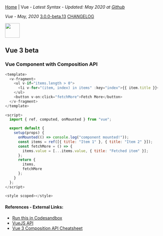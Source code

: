
[Home](/) | Vue - _Latest Syntax - Updated: May 2020 at [Github](https://github.com/ngduc/syntax.codes)_

_Vue - May, 2020_ <a class="tagButton" href="https://github.com/vuejs/vue-next/releases">3.0.0-beta.13</a> <a class="tagButton" href="https://github.com/vuejs/vue-next/blob/master/CHANGELOG.md">CHANGELOG</a>

<img src="https://upload.wikimedia.org/wikipedia/commons/thumb/9/95/Vue.js_Logo_2.svg/2560px-Vue.js_Logo_2.svg.png" height="48" />

## Vue 3 beta

### Vue Component with Composition API

```.js
<template>
  <v-fragment>
    <ul v-if="items.length > 0">
      <li v-for="(item, index) in items" :key="index">{{ item.title }}</li>
    </ul>
    <button v-on:click="fetchMore">Fetch More</button>
  </v-fragment>
</template>
  
<script>
  import { ref, computed, onMounted } from "vue";

  export default {
    setup(props) {
      onMounted(() => console.log("component mounted!"));
      const items = ref([{ title: "Item 1" }, { title: "Item 2" }]);
      const fetchMore = () => {
        items.value = [...items.value, { title: "Fetched item" }];
      };
      return {
        items,
        fetchMore
      };
    }
  };
</script>
  
<style scoped></style>
```

#### References - External Links:
- [Run this in Codesandbox](https://codesandbox.io/s/vue-3-8qy7f?file=/src/App.vue)
- [VueJS API](https://composition-api.vuejs.org/api.html)
- [Vue 3 Composition API Cheatsheet](https://www.vuemastery.com/pdf/Vue-3-Cheat-Sheet.pdf)
